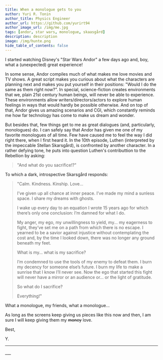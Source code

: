 ```yaml
---
title: When a monologue gets to you
author: Yuri R. Tonin
author_title: Physics Engineer
author_url: https://github.com/yurirt94
author_image_url: /img/me.jpg
tags: [andor, star wars, monologue, skaasgård]
description: description
image: /img/hunte.png
hide_table_of_contents: false
---
```


I started watching Disney's "Star Wars Andor" a few days ago and, boy, what a (unexpected) great experience! 

In some sense, Andor compiles much of what makes me love movies and TV shows. A great script makes you curious about what the characters are planning next and makes you put yourself in their positions: "Would I do the same as them right now?". In special, science-fiction creates environments that we, plain 21st century human beings, will never be able to experience. These environments allow writers/directors/actors to explore human feelings in ways that would hardly be possible otherwise. And on top of that, Andor gives us amazing scenarios and CGI, which constantly reminds me how far technology has come to make us dream and wonder.

But besides that, few things get to me as great dialogues (and, particularly, monologues) do. I can safely say that Andor has given me one of my favorite monologues of all time. Few have caused me to feel the way I did right there, when I first heard it. In the 10th episode, Luthen (interpreted by the impeccable Stellan Skarsgård), is confronted by another character. In a rather defying tone, he puts into question Luthen's contributtion to the Rebellion by asking:

> "And what do you sacrifice!?"

To which a dark, introspective Skarsgård responds: 

> "Calm. Kindness. Kinship. Love...
> 
> I’ve given up all chance at inner peace. I’ve made my mind a sunless space. I share my dreams with ghosts.  
> 
> I wake up every day to an equation I wrote 15 years ago for which there’s only one conclusion: I’m damned for what I do. 
> 
> My anger, my ego, my unwillingness to yield, my... my eagerness to fight, they’ve set me on a path from which there is no escape. I yearned to be a savior against injustice without contemplating the cost and, by the time I looked down, there was no longer any ground beneath my feet.
> 
> What is my… what is my sacrifice?
> 
> I’m condemned to use the tools of my enemy to defeat them. I burn my decency for someone else’s future. I burn my life to make a sunrise that I know I’ll never see. Now the ego that started this fight will never have a mirror or an audience or... or the light of gratitude. 
> 
> So what do I sacrifice? 
> 
> Everything!"

What a monologue, my friends, what a monologue...

As long as the screens keep giving us pieces like this now and then, I am sure I will keep giving them my ~~money~~ love.

Best,

Y.

<!--truncate-->

___

<Reminder />
___

